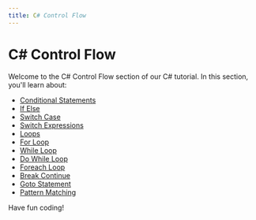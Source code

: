 ```yaml
---
title: C# Control Flow
---
```


# C# Control Flow

Welcome to the C# Control Flow section of our C# tutorial. In this section, you'll learn about:

- [Conditional Statements](./0-c-conditional-statements.mdx)
- [If Else](./1-c-if-else.mdx)
- [Switch Case](./2-c-switch-case.mdx)
- [Switch Expressions](./3-c-switch-expressions.mdx)
- [Loops](./4-c-loops.mdx)
- [For Loop](./5-c-for-loop.mdx)
- [While Loop](./6-c-while-loop.mdx)
- [Do While Loop](./7-c-do-while.mdx)
- [Foreach Loop](./8-c-foreach-loop.mdx)
- [Break Continue](./9-c-break-continue.mdx)
- [Goto Statement](./10-c-goto-statement.mdx)
- [Pattern Matching](./11-c-pattern-matching.mdx)

Have fun coding!